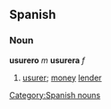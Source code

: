 == Spanish ==
=== Noun ===
'''usurero''' ''m'' '''usurera''' ''f''
# [[usurer]]; [[money]] [[lender]]
[[Category:Spanish nouns]]